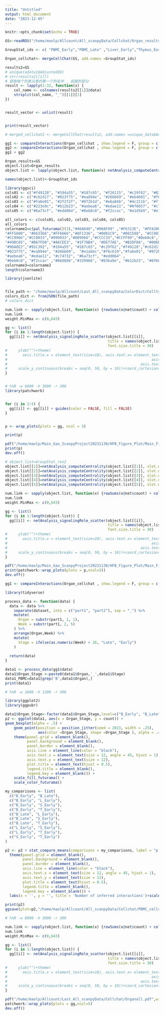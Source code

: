 ```yaml
---
title: "Untitled"
output: html_document
date: "2023-12-05"
---
```


```r
knitr::opts_chunk$set(echo = TRUE)
```

```r
GS<-readRDS("/home/maolp/Allcount/All_scanpyData/Cellchat/Organ_results_rmcl.rds")
```

```r
GroupStat_ids <- c( "PBMC_Early","PBMC_Late" ,"Liver_Early","Thymus_Early", "Spleen_Early")
```

```r
Organ_cellchat<- mergeCellChat(GS, add.names =GroupStat_ids)
```

```r
results2=GS
# unique(adata1$AdjustedID)
# str(results2[[1]])
# 提取每个列表元素的第一个列名中 _ 前面的部分
result <- lapply(1:32, function(x) {
    col_name <- colnames(results2[[1]]@data)
    strsplit(col_name, "_")[[1]][1]
})


result_vector <- unlist(result)


print(result_vector)
```
```r
# merged_cellchat2 <- mergeCellChat(results2, add.names =unique_data$AdjustedID)
```

```r
gg1 <- compareInteractions(Organ_cellchat , show.legend = F, group = c(1,2,3,4,5))+scale_fill_manual(values = c("#FFA300","#F6313E", "#fb862b", "#0eb0c8", "#6a73cf"))
gg2 <- compareInteractions(Organ_cellchat , show.legend = F, group = c(1,2,3,4,5), measure = "weight")+scale_fill_manual(values = c("#FFA300","#F6313E", "#fb862b", "#0eb0c8", "#6a73cf"))
gg1 + gg2
```

```r
Organ_results=GS
object.list=Organ_results
object.list <- lapply(object.list, function(x) netAnalysis_computeCentrality(x, slot.name = "netP"))
```


```r
names(object.list)<-GroupStat_ids 
```
```r
library(ggsci)
cols01 <- c("#f49128", "#194a55", "#187c65", "#f26115", "#c29f62", "#83ba9e")
cols02 <- c("#c62d17", "#023f75", "#ea894e", "#266b69", "#eb4601", "#f6c619")
cols03 <- c("#fa6e01", "#2f2f2f", "#972b1d", "#e6a84b", "#4c211b", "#ff717f")
cols04 <- c("#223e9c", "#b12b23", "#aebea6", "#edae11", "#0f6657", "#c74732")
cols05 <- c("#6a73cf", "#edd064", "#0eb0c8", "#f2ccac", "#a1d5b9", "#e1abbc")

all_colors <- c(cols01, cols02, cols03, cols04, cols05)
all_colors
colorname2=c(pal_futurama()(3),"#46A040","#00AF99" ,"#F6313E", "#FFA300","#2f2f2f",  "#FFC179", 
"#FF5A00", "#663366","#FF6666","#8F1336", "#0081C9", "#001588", "#CC0033",
"#CC9966","#CC0033","#999933","#009966","#CCCC33","#CCFF99","#0eb0c8","#993333","#333366",
"#490C65", "#BA7FD0","#A6CEE3", "#1F78B4", "#DE77AE", "#B2DF8A", "#006D2C", "#B5AD64",
"#9DA8E2","#91C392", "#194a55", "#187c65", "#c29f62","#f49128","#c62d17", "#333329",
"#023f75", "#ea894e", "#266b69",  "#e1abbc","#f6c619","#fa6e01", "#972b1d", "#e6a84b", "#4c211b", "#ff717f","#223e9c", 
"#aebea6", "#edae11", "#c74732", "#6a73cf", "#edd064" , 
"#0eb0c8", "#f2ccac" ,"#868686","#339966", "#83ba9e", "#b12b23", "#0f6657","#f26115","#eb4601")
colorname3=colorname2
length(colorname3)
```
```r
library(jsonlite)


file_path <- "/home/maolp/Allcount/Last_All_scanpyData/ColorDict/Celltype_colors_dict_nonum.json"
colors_dict <- fromJSON(file_path)
# colors_dict
```

```r
num.link <- sapply(object.list, function(x) {rowSums(x@net$count) + colSums(x@net$count)-diag(x@net$count)})
num.link 
weight.MinMax <- c(0,643) 

gg <- list()
for (i in 1:length(object.list)) {
  gg[[i]] <- netAnalysis_signalingRole_scatter(object.list[[i]], 
                                               title = names(object.list)[i], weight.MinMax = weight.MinMax, label.size = 6,
                                               font.size.title = 30)
#     ylab("")+theme(
#       axis.title.x = element_text(size=18), axis.text.x= element_text(size=18),
#                                                                  axis.ticks.y = element_line(size = 2),  #
#                                                             axis.text.y = element_text(size = 14)) + scale_color_manual(values = colors_dict)+
#     scale_y_continuous(breaks = seq(0, 50, by = 10))+coord_cartesian(ylim = c(0, 50),xlim = c(0, 18))+scale_x_continuous(breaks = seq(0, 18, by = 3))
}
```


```r

```

```r
# %%R -w 6000 -h 3000 -r 300
library(patchwork)


for (i in 2:5) {
  gg[[i]] <- gg[[i]] + guides(color = FALSE, fill = FALSE)
}


p <- wrap_plots(plots = gg, ncol = 5)

print(p)
```
```r
pdf("/home/maolp/Main_Gao_ScanpyProject20231130/HFB_Figure_Plot/Main_Figure3/Figure3A_organ_cellchat.pdf",width=40,height=10)
print(p)
dev.off()
```

```r
# object.list=GroupStat_res2
object.list[[1]]=netAnalysis_computeCentrality(object.list[[1]], slot.name = "netP") 
object.list[[2]]=netAnalysis_computeCentrality(object.list[[2]], slot.name = "netP") 
object.list[[3]]=netAnalysis_computeCentrality(object.list[[3]], slot.name = "netP") 
object.list[[4]]=netAnalysis_computeCentrality(object.list[[4]], slot.name = "netP") 
object.list[[5]]=netAnalysis_computeCentrality(object.list[[5]], slot.name = "netP") 
```

```r
num.link <- sapply(object.list, function(x) {rowSums(x@net$count) + colSums(x@net$count)-diag(x@net$count)})
num.link 
weight.MinMax <- c(0,643) 

gg <- list()
for (i in 1:length(object.list)) {
  gg[[i]] <- netAnalysis_signalingRole_scatter(object.list[[i]], 
                                               title = names(object.list)[i], weight.MinMax = weight.MinMax, label.size = 6,
                                               font.size.title = 30)
#     ylab("")+theme(
#       axis.title.x = element_text(size=18), axis.text.x= element_text(size=18),
#                                                                  axis.ticks.y = element_line(size = 2),  #
#                                                             axis.text.y = element_text(size = 14)) + scale_color_manual(values = colors_dict)+
#     scale_y_continuous(breaks = seq(0, 50, by = 10))+coord_cartesian(ylim = c(0, 50),xlim = c(0, 18))+scale_x_continuous(breaks = seq(0, 18, by = 3))
}

```
```r
pdf("/home/maolp/Main_Gao_ScanpyProject20231130/HFB_Figure_Plot/Main_Figure3/Figure3A_organ_cellchat.pdf",width=40,height=10)
print(patchwork::wrap_plots(plots = p,ncol=5))
dev.off()
```
```r
gg1 <- compareInteractions(Organ_cellchat , show.legend = F, group = c(1:32))
```

```r
library(tidyverse)

process_data <- function(data) {
  data <- data %>%
    separate(dataset, into = c("part1", "part2"), sep = "_") %>%
    mutate(
      Organ = substr(part1, 1, 1),
      Week = substr(part1, 2, 5)
    ) %>%
    arrange(Organ,Week) %>%
    mutate(
      Stage = ifelse(as.numeric(Week) > 26, "Late", "Early")
    )
  
  return(data)
}
```


```r
data1 <- process_data(gg1$data)
data1$Organ_Stage <-paste0(data1$Organ,'_',data1$Stage)
data1_PBMC=data1[grep('B',data1$Organ),]
print(data1)
```

```r
# %%R -w 1600 -h 1200 -r 300

library(ggplot2)
library(ggpubr)

data1$Organ_Stage<-factor(data1$Organ_Stage,level=c("B_Early", "B_Late", "L_Early","T_Early","S_Early"))
p2 <- ggplot(data1, aes(x = Organ_Stage, y = count)) +
geom_boxplot(alpha = .5) +
    geom_point(position = position_jitter(seed = 2023, width = .25),
               aes(color =Organ_Stage, shape =Organ_Stage ), alpha = .4, size = 3) +
    theme(panel.grid = element_blank(), 
          panel.background = element_blank(), 
          panel.border = element_blank(),
          axis.line = element_line(color = "black"),
          axis.text.x = element_text(size = 12, angle = 45, hjust = 1), 
          axis.text.y = element_text(size = 12),
          plot.title = element_text(hjust = 0.5),
          legend.title = element_blank(), 
          legend.key = element_blank()) +
    scale_fill_futurama() +
    scale_color_futurama()

my_comparisons <- list(
  c("B_Early", "B_Late"),
  c("B_Early", "L_Early"),
  c("B_Early", "S_Early"),
  c("B_Early", "T_Early"),
  c("B_Late", "L_Early"),
  c("B_Late", "S_Early"),
  c("B_Late", "T_Early"),
  c("L_Early", "S_Early"),
  c("L_Early", "T_Early"),
  c("S_Early", "T_Early")
)

p2 <- p2 + stat_compare_means(comparisons = my_comparisons, label = "p.signif", tip.length = 0.01) + theme_minimal() +
  theme(panel.grid = element_blank(), 
        panel.background = element_blank(), 
        panel.border = element_blank(),
        axis.line = element_line(color = "black"),
        axis.text.x = element_text(size = 12, angle = 45, hjust = 1), 
        axis.text.y = element_text(size = 12),
        plot.title = element_text(hjust = 0.5),
        legend.title = element_blank(), 
        legend.key = element_blank()) +
  labs(x = '', y = '', title = 'Number of inferred interactions')+scale_fill_manual(values = c("#FFA300","#F6313E", "#fb862b", "#0eb0c8", "#6a73cf"))

print(p2)
ggsave(plot=p2,"/home/maolp/Allcount/All_scanpyData/Cellchat/PBMC_cellchat_boxplot_inferred_interactions.pdf",width=4,height=4)

```

```r
# %%R -w 8000 -h 3000 -r 300

num.link <- sapply(object.list, function(x) {rowSums(x@net$count) + colSums(x@net$count)-diag(x@net$count)})
num.link 
weight.MinMax <- c(0,643) 

gg <- list()
for (i in 1:length(object.list)) {
  gg[[i]] <- netAnalysis_signalingRole_scatter(object.list[[i]], 
                                               title = names(object.list)[i], weight.MinMax = weight.MinMax, label.size = 6,
                                               font.size.title = 30)
#     ylab("")+theme(
#       axis.title.x = element_text(size=18), axis.text.x= element_text(size=18),
#                                                                  axis.ticks.y = element_line(size = 2),  #
#                                                             axis.text.y = element_text(size = 14)) + scale_color_manual(values = colors_dict)+
#     scale_y_continuous(breaks = seq(0, 50, by = 10))+coord_cartesian(ylim = c(0, 50),xlim = c(0, 18))+scale_x_continuous(breaks = seq(0, 18, by = 3))
}
```


```r
pdf("/home/maolp/Allcount/Last_All_scanpyData/Cellchat/Organall.pdf",width=40,height=10)
patchwork::wrap_plots(plots = gg,ncol=5)
dev.off()
```

